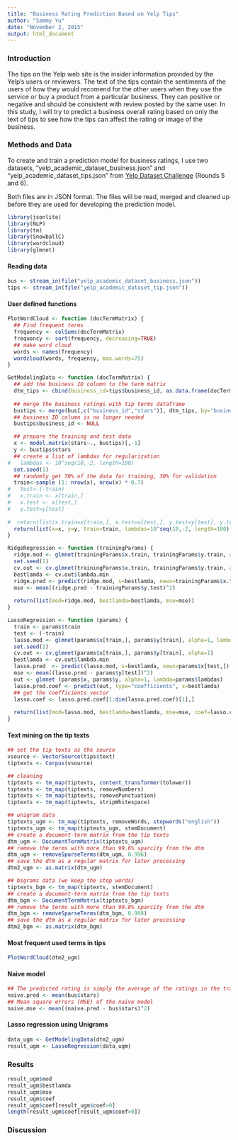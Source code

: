 ```yaml
---
title: "Business Rating Prediction Based on Yelp Tips"
author: "Sammy Yu"
date: "November 2, 2015"
output: html_document
---
```


### Introduction

The tips on the Yelp web site is the insider information provided by the Yelp's users or reviewers. The text of the tips contain the sentiments of the users of how they would recomend for the other users when they use the service or buy a product from a particular business. They can positive or negative and should be consistent with review posted by the same user. In this study, I will try to predict a business overall rating based on only the text of tips to see how the tips can affect the rating or image of the business.

### Methods and Data

To create and train a prediction model for business ratings, I use two datasets, "yelp_academic_dataset_business.json" and "yelp_academic_dataset_tips.json" from [Yelp Dataset Challenge](http://www.yelp.com/dataset_challenge) (Rounds 5 and 6).

Both files are in JSON format. The files will be read, merged and cleaned up before they are used for developing the prediction model.  

```r
library(jsonlite)
library(NLP)
library(tm)
library(SnowballC)
library(wordcloud)
library(glmnet)

```

#### Reading data
```r
bus <- stream_in(file("yelp_academic_dataset_business.json"))
tips <- stream_in(file("yelp_academic_dataset_tip.json"))

```

#### User defined functions
```r

PlotWordCloud <- function (docTermMatrix) {
  ## Find frequent terms
  frequency <- colSums(docTermMatrix)
  frequency <- sort(frequency, decreasing=TRUE)
  ## make word cloud
  words <- names(frequency)
  wordcloud(words, frequency, max.words=75)
}

GetModelingData <- function (docTermMatrix) {
  ## add the business ID column to the term matrix
  dtm_tips <- cbind(business_id=tips$business_id, as.data.frame(docTermMatrix))
  
  ## merge the business ratings with tip terms dataframe
  bustips <- merge(bus[,c("business_id","stars")], dtm_tips, by="business_id")
  ## business ID column is no longer needed
  bustips$business_id <- NULL

  ## prepare the training and test data
  x <- model.matrix(stars~., bustips)[,-1]
  y <- bustips$stars
  ## create a list of lambdas for regularization
#   lambdas <- 10^seq(10,-2, length=100)
  set.seed(1)
  ## randomly get 70% of the data for training, 30% for validation
  train<-sample (1: nrow(x), nrow(x) * 0.7)
#   test<-(-train)
#   x.train <- x[train,]
#   x.test <- x[test,]
#   y.test=y[test]
  
#  return(list(x.train=x[train,], x.test=x[test,], y.test=y[test], y.train=y[train], lambdas=10^seq(10,-2, length=100)))
  return(list(x=x, y=y, train=train, lambdas=10^seq(10,-2, length=100)))
}

RidgeRegression <- function (trainingParams) {
  ridge.mod <- glmnet(trainingParams$x.train, trainingParams$y.train, alpha=0, lambda=trainingParams$lambdas, thresh=1e-12)
  set.seed(1)
  cv.out <- cv.glmnet(trainingParams$x.train, trainingParams$y.train, alpha=0)
  bestlamda <- cv.out$lambda.min
  ridge.pred <- predict(ridge.mod, s=bestlamda, newx=trainingParams$x.test)
  mse <- mean((ridge.pred - trainingParams$y.test)^2)
  
  return(list(mod=ridge.mod, bestlamda=bestlamda, mse=mse))
}

LassoRegression <- function (params) {
  train <- params$train
  test <- (-train)
  lasso.mod <- glmnet(params$x[train,], params$y[train], alpha=1, lambda=params$lambdas)
  set.seed(2)
  cv.out <- cv.glmnet(params$x[train,], params$y[train], alpha=1)
  bestlamda <- cv.out$lambda.min
  lasso.pred  <- predict(lasso.mod, s=bestlamda, newx=params$x[test,])
  mse <- mean((lasso.pred - params$y[test])^2)
  out <- glmnet (params$x, params$y, alpha=1, lambda=params$lambdas)
  lasso.pred.coef <- predict(out, type="coefficients", s=bestlamda)
  ## get the coefficients vector
  lasso.coef <- lasso.pred.coef[1:dim(lasso.pred.coef)[1],]
  
  return(list(mod=lasso.mod, bestlamda=bestlamda, mse=mse, coef=lasso.coef))
}

```

#### Text mining on the tip texts
```r

## set the tip texts as the source
vsource <- VectorSource(tips$text)
tiptexts <- Corpus(vsource)

## cleaning
tiptexts <- tm_map(tiptexts, content_transformer(tolower))
tiptexts <- tm_map(tiptexts, removeNumbers)
tiptexts <- tm_map(tiptexts, removePunctuation)
tiptexts <- tm_map(tiptexts, stripWhitespace)

## unigram data
tiptexts_ugm <- tm_map(tiptexts, removeWords, stopwords("english"))
tiptexts_ugm <- tm_map(tiptexts_ugm, stemDocument)
## create a document-term matrix from the tip texts
dtm_ugm <- DocumentTermMatrix(tiptexts_ugm)
## remove the terms with more than 99.6% sparcity from the dtm
dtm_ugm <- removeSparseTerms(dtm_ugm, 0.996)
## save the dtm as a regular matrix for later processing
dtm2_ugm <- as.matrix(dtm_ugm)

## bigrams data (we keep the stop words)
tiptexts_bgm <- tm_map(tiptexts, stemDocument)
## create a document-term matrix from the tip texts
dtm_bgm <- DocumentTermMatrix(tiptexts_bgm)
## remove the terms with more than 99.8% sparcity from the dtm
dtm_bgm <- removeSparseTerms(dtm_bgm, 0.998)
## save the dtm as a regular matrix for later processing
dtm2_bgm <- as.matrix(dtm_bgm)


```

#### Most frequent used terms in tips 
```r
PlotWordCloud(dtm2_ugm)

```

#### Naive model
```r
## The predicted rating is simply the average of the ratings in the training data
naive.pred <- mean(bus$stars)
## Mean square errors (MSE) of the naive model
naive.mse <- mean((naive.pred - bus$stars)^2)

```

#### Lasso regression using Unigrams
```r
data_ugm <- GetModelingData(dtm2_ugm)
result_ugm <- LassoRegression(data_ugm)

```



### Results
```r
result_ugm$mod
result_ugm$bestlamda
result_ugm$mse
result_ugm$coef
result_ugm$coef[result_ugm$coef>0]
length(result_ugm$coef[result_ugm$coef>0])

```



### Discussion

